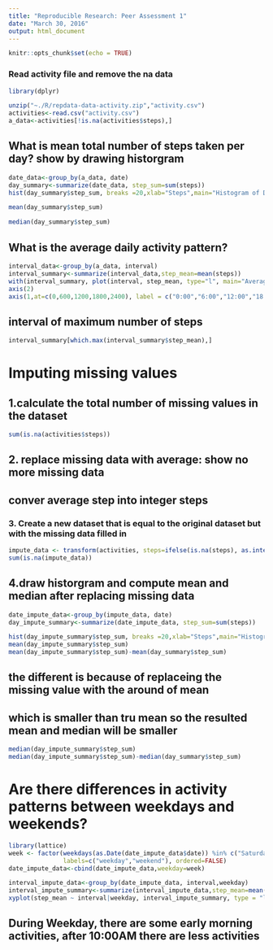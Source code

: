 ---
title: "Reproducible Research: Peer Assessment 1"
date: "March 30, 2016"
output: html_document
---

```{r setup, include=FALSE}
knitr::opts_chunk$set(echo = TRUE)
```
### Read activity file and remove the na data
```{r data}
library(dplyr)

unzip("~./R/repdata-data-activity.zip","activity.csv")
activities<-read.csv("activity.csv")
a_data<-activities[!is.na(activities$steps),]
```
## What is mean total number of steps taken per day? show by drawing historgram
```{r day}
date_data<-group_by(a_data, date)
day_summary<-summarize(date_data, step_sum=sum(steps))
hist(day_summary$step_sum, breaks =20,xlab="Steps",main="Histogram of Daily Summary")

mean(day_summary$step_sum)

median(day_summary$step_sum)
```
## What is the average daily activity pattern?
```{r}
interval_data<-group_by(a_data, interval)
interval_summary<-summarize(interval_data,step_mean=mean(steps))
with(interval_summary, plot(interval, step_mean, type="l", main="Average Daily Activity Pattern", xlab="5 minutes interval in a day", ylab="Average steps",axes=F))
axis(2)
axis(1,at=c(0,600,1200,1800,2400), label = c("0:00","6:00","12:00","18:00","24:00"))
```

## interval of maximum number of steps
```{r}
interval_summary[which.max(interval_summary$step_mean),]
```
# Imputing missing values
## 1.calculate the total number of missing values in the dataset 
```{r}
sum(is.na(activities$steps))
```
## 2. replace missing data with average: show no more missing data
##    conver average step into integer steps
### 3. Create a new dataset that is equal to the original dataset but with the missing data filled in
```{r}
impute_data <- transform(activities, steps=ifelse(is.na(steps), as.integer(mean(day_summary$step_sum)/24/12), steps))
sum(is.na(impute_data))
```
## 4.draw historgram and compute mean and median after replacing missing data
```{r}
date_impute_data<-group_by(impute_data, date)
day_impute_summary<-summarize(date_impute_data, step_sum=sum(steps))

hist(day_impute_summary$step_sum, breaks =20,xlab="Steps",main="Histogram of Daily Summary")
mean(day_impute_summary$step_sum)
mean(day_impute_summary$step_sum)-mean(day_summary$step_sum)
```
## the different is because of replaceing the missing value with the around of mean
## which is smaller than tru mean so the resulted mean and median will be smaller
```{r}
median(day_impute_summary$step_sum)
median(day_impute_summary$step_sum)-median(day_summary$step_sum)
```
# Are there differences in activity patterns between weekdays and weekends?
```{r}
library(lattice)
week <- factor(weekdays(as.Date(date_impute_data$date)) %in% c("Saturday","Sunday"), 
               labels=c("weekday","weekend"), ordered=FALSE)
date_impute_data<-cbind(date_impute_data,weekday=week)

interval_impute_data<-group_by(date_impute_data, interval,weekday)
interval_impute_summary<-summarize(interval_impute_data,step_mean=mean(steps))
xyplot(step_mean ~ interval|weekday, interval_impute_summary, type = "l", layout = c(1,2), xlab = "Interval", ylab = "Number of steps",main = "Activity Patterns on Weekends and Weekdays")
```

## During Weekday, there are some early morning activities, after 10:00AM there are less activities
